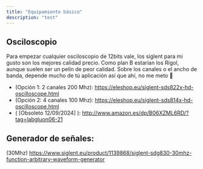 ```yaml
---
title: "Equipamiento básico"
description: "test"
---
```


## Osciloscopio

Para empezar cualquier osciloscopio de 12bits vale, los siglent para mi gusto son los mejores calidad precio. Como plan B estarían los Rigol, aunque suelen ser un pelín de peor calidad. Sobre los canales o el ancho de banda, depende mucho de tú aplicación así que ahí, no me meto 🙂

- (Opción 1: 2 canales  200 Mhz): https://eleshop.eu/siglent-sds822x-hd-oscilloscope.html
- (Opción 2: 4 canales 100 Mhz): https://eleshop.eu/siglent-sds814x-hd-oscilloscope.html
- ( [Obsoleto 12/09/2024] ): http://www.amazon.es/dp/B06XZML6RD/?tag=labgluon06-21 

##  Generador de señales:
(30Mhz) https://www.siglent.eu/product/1139868/siglent-sdg830-30mhz-function-arbitrary-waveform-generator